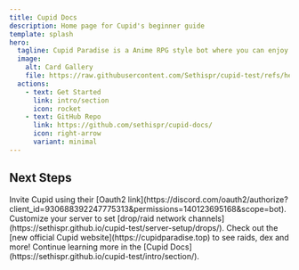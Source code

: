 ```yaml
---
title: Cupid Docs
description: Home page for Cupid's beginner guide
template: splash
hero:
  tagline: Cupid Paradise is a Anime RPG style bot where you can enjoy battling with favorite cards from different anime series, games, etc. Join up raid lobbies, fight floor battles and more!
  image:
    alt: Card Gallery
    file: https://raw.githubusercontent.com/Sethispr/cupid-test/refs/heads/main/src/assets/IMG_1335.webp
  actions:
    - text: Get Started
      link: intro/section
      icon: rocket
    - text: GitHub Repo
      link: https://github.com/sethispr/cupid-docs/
      icon: right-arrow
      variant: minimal
---
```



## Next Steps

<CardGrid stagger>
  <Card title="Invite Link" icon="puzzle">
    Invite Cupid using their [Oauth2
    link](https://discord.com/oauth2/authorize?client_id=930688392247775313&permissions=140123695168&scope=bot).
  </Card>
  <Card title="Configure your server" icon="gear">
    Customize your server to set [drop/raid network
    channels](https://sethispr.github.io/cupid-test/server-setup/drops/).
  </Card>
  <Card title="Preview the new Cupid site" icon="rocket">
    Check out the [new official Cupid website](https://cupidparadise.top) to see
    raids, dex and more!
  </Card>
  <Card title="Read the docs" icon="open-book">
    Continue learning more in the [Cupid
    Docs](https://sethispr.github.io/cupid-test/intro/section/).
  </Card>
</CardGrid>
